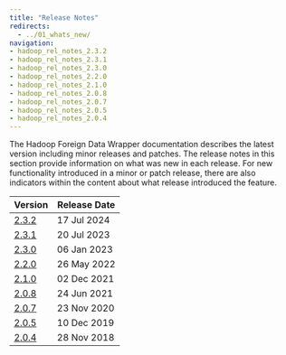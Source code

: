 ```yaml
---
title: "Release Notes"
redirects:
  - ../01_whats_new/
navigation:
- hadoop_rel_notes_2.3.2
- hadoop_rel_notes_2.3.1
- hadoop_rel_notes_2.3.0
- hadoop_rel_notes_2.2.0
- hadoop_rel_notes_2.1.0
- hadoop_rel_notes_2.0.8
- hadoop_rel_notes_2.0.7
- hadoop_rel_notes_2.0.5
- hadoop_rel_notes_2.0.4
---
```



The Hadoop Foreign Data Wrapper documentation describes the latest version including minor releases and patches. The release notes in this section provide information on what was new in each release. For new functionality introduced in a minor or patch release, there are also indicators within the content about what release introduced the feature.

| Version                         | Release Date | 
| --------------------------------| ------------ |
| [2.3.2](hadoop_rel_notes_2.3.2) | 17 Jul 2024 | 
| [2.3.1](hadoop_rel_notes_2.3.1) | 20 Jul 2023 | 
| [2.3.0](hadoop_rel_notes_2.3.0) | 06 Jan 2023 | 
| [2.2.0](hadoop_rel_notes_2.2.0) | 26 May 2022 | 
| [2.1.0](hadoop_rel_notes_2.1.0) | 02 Dec 2021 | 
| [2.0.8](hadoop_rel_notes_2.0.8) | 24 Jun 2021 |
| [2.0.7](hadoop_rel_notes_2.0.7) | 23 Nov 2020 |
| [2.0.5](hadoop_rel_notes_2.0.5) | 10 Dec 2019 |
| [2.0.4](hadoop_rel_notes_2.0.4) | 28 Nov 2018 |
